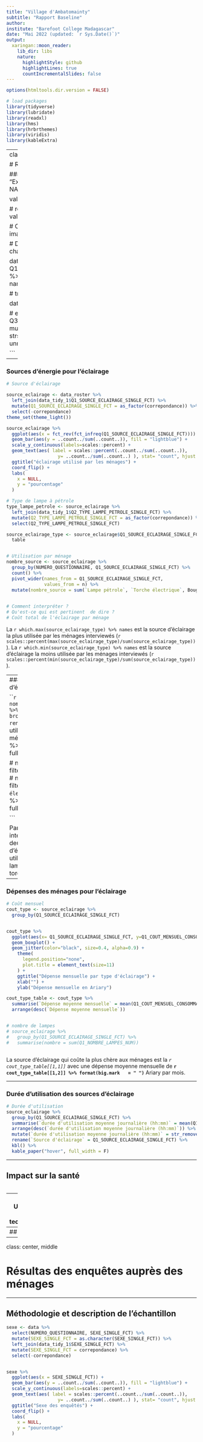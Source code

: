```yaml
---
title: "Village d'Ambatomainty"
subtitle: "Rapport Baseline"
author: 
institute: "Barefoot College Madagascar"
date: "Mai 2022 (updated: `r Sys.Date()`)"
output:
  xaringan::moon_reader:
    lib_dir: libs
    nature:
      highlightStyle: github
      highlightLines: true
      countIncrementalSlides: false
---
```


```r

options(htmltools.dir.version = FALSE)

```


```r
# load packages
library(tidyverse)
library(lubridate)
library(readxl)
library(hms)
library(hrbrthemes)
library(viridis)
library(kableExtra)

```


---
class: center, middle

# Résumé exécutif

### Village d'Ambakivao
```r

data <- read.csv(here::here("data", "Ambatomainty", "Exported_Baseline_Ambatomainty.txt"), sep = ";", strip.white = TRUE, na.strings = c("", NA)) %>% 
  mutate(DATE = dmy(DATE))

valueset <- read_excel(here::here("data", "disctionary_suivi.xlsx"), 4)

# remplacer les valeurs de la colonne choix par celles de correspondance dans data
valueset_list <- valueset %>% select(choix, correpondance) %>% 
  split(valueset$variable)

# Changer le nom de toutes les colonnes
data_tidy_1 <- valueset_list %>% 
  imap(function(x,y) x %>% rename_with(~paste(y), 1))

# Début de réponse
# data_merged <- data_tidy_1 %>% 
#   map(left_join, data, by = character())

data_roster <- data %>% 
  select(NUMERO_QUESTIONNAIRE, Q1_SOURCE_ECLAIRAGE_SINGLE_FCT_1:Q1_NOMBRE_JOURS_UTILISATION_PAR_NUM_5) %>% 
  pivot_longer(-NUMERO_QUESTIONNAIRE, 
               names_to =c(".value", "set"),
               names_pattern = "(.+)_(.)",
               values_drop_na = TRUE) 

# traitement QCM

data_qcm <- data %>%
  select(NUMERO_QUESTIONNAIRE, ends_with("_MULT_FCT"))

# exemple Q3
data_qcmq3 <- data %>%
  select(NUMERO_QUESTIONNAIRE, Q3_ENERGIE_DE_CUISSON_MULT_FCT) %>% 
  mutate(Q3_ENERGIE_DE_CUISSON_MULT_FCT = strsplit(Q3_ENERGIE_DE_CUISSON_MULT_FCT, "")) %>%
  unnest(Q3_ENERGIE_DE_CUISSON_MULT_FCT)

```


---

### Sources d'énergie pour l'éclairage

```r

# Source d'éclairage

source_eclairage <- data_roster %>% 
  left_join(data_tidy_1$Q1_SOURCE_ECLAIRAGE_SINGLE_FCT) %>% 
  mutate(Q1_SOURCE_ECLAIRAGE_SINGLE_FCT = as_factor(correpondance)) %>% 
  select(-correpondance)
theme_set(theme_light())

source_eclairage %>% 
  ggplot(aes(x = fct_rev(fct_infreq(Q1_SOURCE_ECLAIRAGE_SINGLE_FCT)))) +
  geom_bar(aes(y = ..count../sum(..count..)), fill = "lightblue") +
  scale_y_continuous(labels=scales::percent) +
  geom_text(aes( label = scales::percent(..count../sum(..count..)),
                   y= ..count../sum(..count..) ), stat= "count", hjust = -.04) +
  ggtitle("éclairage utilisé par les ménages") +
  coord_flip() +
  labs(
    x = NULL,
    y = "pourcentage"
  )

# Type de lampe à pétrole
type_lampe_petrole <- source_eclairage %>% 
  left_join(data_tidy_1$Q2_TYPE_LAMPE_PETROLE_SINGLE_FCT) %>% 
  mutate(Q2_TYPE_LAMPE_PETROLE_SINGLE_FCT = as_factor(correpondance)) %>% 
  select(Q2_TYPE_LAMPE_PETROLE_SINGLE_FCT)

source_eclairage_type <- source_eclairage$Q1_SOURCE_ECLAIRAGE_SINGLE_FCT %>% 
  table


# Utilisation par ménage
nombre_source <- source_eclairage %>% 
  group_by(NUMERO_QUESTIONNAIRE, Q1_SOURCE_ECLAIRAGE_SINGLE_FCT) %>% 
  count() %>% 
  pivot_wider(names_from = Q1_SOURCE_ECLAIRAGE_SINGLE_FCT,
              values_from = n) %>%
  mutate(nombre_source = sum(`Lampe pétrole`, `Torche électrique`, Bougie, Autre, na.rm = TRUE))
  

# Comment interpréter ? 
# Qu'est-ce qui est pertinent  de dire ?
# Coût total de l'éclairage par ménage

```

La `r which.max(source_eclairage_type) %>% names` est la source d'éclairage la plus utilisée par les ménages interviewés (`r scales::percent(max(source_eclairage_type)/sum(source_eclairage_type))`). 
La `r which.min(source_eclairage_type) %>% names` est la source d'éclairage la moins utilisée par les ménages interviewés (`r scales::percent(min(source_eclairage_type)/sum(source_eclairage_type))`). 


---
### Nombre de source d'éclairage par ménage

```r

nombre_source$nombre_source %>% table() %>% broom::tidy() %>%  
  rename(`Nombre d'éclairage utilisé` = ".", 
         `Nombre de ménages` = n) %>% 
  kbl() %>%
  kable_paper("hover", full_width = F)

# nombre_source %>% 
#   filter(nombre_source > 1)
# 
# nombre_source %>%
#   filter(!is.na(`Torche électrique`)) %>% 
#   kbl() %>%
#   kable_paper("hover", full_width = F)

```

Parmi les ménages interviewés, 25% utilisent deux types de sources d'éclairage. La plupart utilisent en même temps des lampes à pétrole et des torches électrique.

---

### Dépenses des ménages pour l'éclairage

```r
# Coût mensuel
cout_type <- source_eclairage %>% 
  group_by(Q1_SOURCE_ECLAIRAGE_SINGLE_FCT)


cout_type %>% 
  ggplot(aes(x= Q1_SOURCE_ECLAIRAGE_SINGLE_FCT, y=Q1_COUT_MENSUEL_CONSOMMATION_NUM, fill= Q1_SOURCE_ECLAIRAGE_SINGLE_FCT)) +
  geom_boxplot() +
  geom_jitter(color="black", size=0.4, alpha=0.9) +
    theme(
      legend.position="none",
      plot.title = element_text(size=11)
    ) +
    ggtitle("Dépense mensuelle par type d'éclairage") +
    xlab("") +
    ylab("Dépense mensuelle en Ariary")

cout_type_table <- cout_type %>% 
  summarise(`Dépense moyenne mensuelle` = mean(Q1_COUT_MENSUEL_CONSOMMATION_NUM, na.rm=TRUE)%>%  round(2)) %>% 
  arrange(desc(`Dépense moyenne mensuelle`))


# nombre de lampes
# source_eclairage %>% 
#   group_by(Q1_SOURCE_ECLAIRAGE_SINGLE_FCT) %>% 
#   summarise(nombre = sum(Q1_NOMBRE_LAMPES_NUM))



```

La source d'éclairage qui coûte la plus chère aux ménages est la *`r cout_type_table[[1,1]]`* avec une dépense moyenne mensuelle de **`r cout_type_table[[1,2]] %>% format(big.mark   = " ")`** Ariary par mois.

---

### Durée d'utilisation des sources d'éclairage

```r

# Durée d'utilisation
source_eclairage %>% 
  group_by(Q1_SOURCE_ECLAIRAGE_SINGLE_FCT) %>% 
  summarise(`durée d'utilisation moyenne journalière (hh:mm)` = mean(Q1_DUREE_UTILISATION_JOUR_NUM*60, na.rm=TRUE)%>%  round(2) %>% as_hms()) %>% 
  arrange(desc(`durée d'utilisation moyenne journalière (hh:mm)`)) %>% 
  mutate(`durée d'utilisation moyenne journalière (hh:mm)` = str_remove(`durée d'utilisation moyenne journalière (hh:mm)`,"00:")) %>% 
  rename(`Source d'éclairage` = Q1_SOURCE_ECLAIRAGE_SINGLE_FCT) %>% 
  kbl() %>%
  kable_paper("hover", full_width = F)


```


---


## Impact sur la santé

```r


```

---
## Utilisation des technologies

```r


```

---
## Education
```r


```


---
class: center, middle

# Résultas des enquêtes auprès des ménages

---
## Méthodologie et description de l'échantillon

```r

sexe <- data %>% 
  select(NUMERO_QUESTIONNAIRE, SEXE_SINGLE_FCT) %>%
  mutate(SEXE_SINGLE_FCT = as.character(SEXE_SINGLE_FCT)) %>% 
  left_join(data_tidy_1$SEXE_SINGLE_FCT) %>% 
  mutate(SEXE_SINGLE_FCT = correpondance) %>% 
  select(-correpondance)


sexe %>% 
  ggplot(aes(x = SEXE_SINGLE_FCT)) +
  geom_bar(aes(y = ..count../sum(..count..)), fill = "lightblue") +
  scale_y_continuous(labels=scales::percent) +
  geom_text(aes( label = scales::percent(..count../sum(..count..)),
                   y= ..count../sum(..count..) ), stat= "count", hjust = -.05) +
  ggtitle("Sexe des enquêtés") +
  coord_flip() +
  labs(
    x = NULL,
    y = "pourcentage"
  )


```

